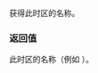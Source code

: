 {{cpp/chrono/time_zone/title|name}}
{{cpp/chrono/time_zone/navbar}}
{{dcl begin}}
{{dcl|since=c++20|
std::string_view name() const noexcept;
}}
{{dcl end}}

获得此时区的名称。

=== 返回值 ===
此时区的名称（例如 {{c|"America/New_York"}}）。

{{langlinks|en|es|ja|ru}}